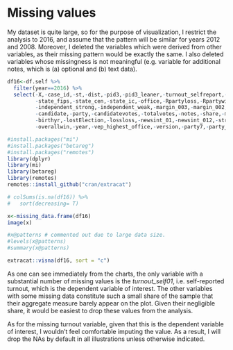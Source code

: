 # Missing values

My dataset is quite large, so for the purpose of visualization, I restrict the analysis to 2016, and assume that the pattern will be similar for years 2012 and 2008. Moreover, I deleted the variables which were derived from other variables, as their missing pattern would be exactly the same. I also deleted variables whose missingness is not meaningful (e.g. variable for additional notes, which is (a) optional and (b) text data).

```r
df16<-df.self %>%
  filter(year==2016) %>%
  select(-X,-case_id,-st,-dist,-pid3,-pid3_leaner,-turnout_selfreport,-state_po,
         -state_fips,-state_cen,-state_ic,-office,-Rpartyloss,-Rpartywins,-stable_resid_cons,
         -independent_strong,-independent_weak,-margin_003,-margin_002,-margin_001,
         -candidate,-party,-candidatevotes,-totalvotes,-notes,-share,-margin,-y_missing,
         -birthyr,-lostElection,-lossloss,-newsint_01,-newsint_012,-strong_partisan,-overallwin,-stable_resid, -church_reg, -church_ever,
         -overallwin,-year,-vep_highest_office,-version,-party7,-party_lean,-party3,-cd,-county_fips,-writein)

```

```r
#install.packages("mi")
#install.packages("betareg")
#install.packages("remotes")
library(dplyr)
library(mi)
library(betareg)
library(remotes)
remotes::install_github("cran/extracat")

# colSums(is.na(df16)) %>%
#   sort(decreasing= T) 

x<-missing_data.frame(df16)
image(x)

#x@patterns # commented out due to large data size.
#levels(x@patterns)
#summary(x@patterns)

extracat::visna(df16, sort = "c")

```

As one can see immediately from the charts, the only variable with a substantial number of missing values is the *turnout_self01*, i.e. self-reported turnout, which is the dependent variable of interest. The other variables with some missing data constitute such a small share of the sample that their aggregate measure barely appear on the plot. Given their negligible share, it would be easiest to drop these values from the analysis.

As for the missing turnout variable, given that this is the dependent variable of interest, I wouldn't feel comfortable imputing the value. As a result, I will drop the NAs by default in all illustrations unless otherwise indicated.